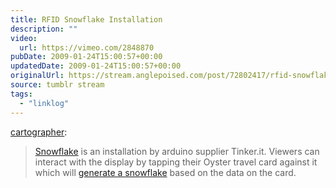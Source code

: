 ```yaml
---
title: RFID Snowflake Installation
description: ""
video:
  url: https://vimeo.com/2848870
pubDate: 2009-01-24T15:00:57+00:00
updatedDate: 2009-01-24T15:00:57+00:00
originalUrl: https://stream.anglepoised.com/post/72802417/rfid-snowflake-installation
source: tumblr stream
tags:
  - "linklog"
---
```


[cartographer][1]:

> [Snowflake][2] is an installation by arduino supplier Tinker.it. Viewers can interact with the display by tapping their Oyster travel card against it which will [generate a snowflake][3] based on the data on the card.

[1]: http://newcartographer.com/post/72788417/rfid-snowflake-installation
[2]: https://vimeo.com/2848870
[3]: http://tinker.it/now/2009/01/16/snowflake-project/
